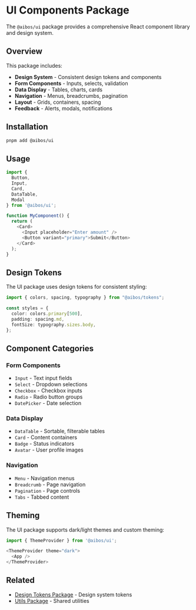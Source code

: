 # UI Components Package

The `@aibos/ui` package provides a comprehensive React component library and design system.

## Overview

This package includes:

- **Design System** - Consistent design tokens and components
- **Form Components** - Inputs, selects, validation
- **Data Display** - Tables, charts, cards
- **Navigation** - Menus, breadcrumbs, pagination
- **Layout** - Grids, containers, spacing
- **Feedback** - Alerts, modals, notifications

## Installation

```bash
pnpm add @aibos/ui
```

## Usage

```typescript
import {
  Button,
  Input,
  Card,
  DataTable,
  Modal
} from '@aibos/ui';

function MyComponent() {
  return (
    <Card>
      <Input placeholder="Enter amount" />
      <Button variant="primary">Submit</Button>
    </Card>
  );
}
```

## Design Tokens

The UI package uses design tokens for consistent styling:

```typescript
import { colors, spacing, typography } from "@aibos/tokens";

const styles = {
  color: colors.primary[500],
  padding: spacing.md,
  fontSize: typography.sizes.body,
};
```

## Component Categories

### Form Components

- `Input` - Text input fields
- `Select` - Dropdown selections
- `Checkbox` - Checkbox inputs
- `Radio` - Radio button groups
- `DatePicker` - Date selection

### Data Display

- `DataTable` - Sortable, filterable tables
- `Card` - Content containers
- `Badge` - Status indicators
- `Avatar` - User profile images

### Navigation

- `Menu` - Navigation menus
- `Breadcrumb` - Page navigation
- `Pagination` - Page controls
- `Tabs` - Tabbed content

## Theming

The UI package supports dark/light themes and custom theming:

```typescript
import { ThemeProvider } from '@aibos/ui';

<ThemeProvider theme="dark">
  <App />
</ThemeProvider>
```

## Related

- [Design Tokens Package](/packages/tokens) - Design system tokens
- [Utils Package](/packages/utils) - Shared utilities
